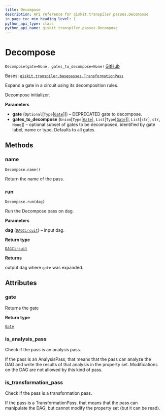 ```yaml
---
title: Decompose
description: API reference for qiskit.transpiler.passes.Decompose
in_page_toc_min_heading_level: 1
python_api_type: class
python_api_name: qiskit.transpiler.passes.Decompose
---
```


# Decompose

<span id="qiskit.transpiler.passes.Decompose" />

`Decompose(gate=None, gates_to_decompose=None)` [GitHub](https://github.com/qiskit/qiskit/tree/stable/0.22/qiskit/transpiler/passes/basis/decompose.py "view source code")

Bases: [`qiskit.transpiler.basepasses.TransformationPass`](qiskit.transpiler.TransformationPass "qiskit.transpiler.basepasses.TransformationPass")

Expand a gate in a circuit using its decomposition rules.

Decompose initializer.

**Parameters**

*   **gate** (`Optional`\[`Type`\[[`Gate`](qiskit.circuit.Gate "qiskit.circuit.gate.Gate")]]) – DEPRECATED gate to decompose.
*   **gates\_to\_decompose** (`Union`\[`Type`\[[`Gate`](qiskit.circuit.Gate "qiskit.circuit.gate.Gate")], `List`\[`Type`\[[`Gate`](qiskit.circuit.Gate "qiskit.circuit.gate.Gate")]], `List`\[`str`], `str`, `None`]) – optional subset of gates to be decomposed, identified by gate label, name or type. Defaults to all gates.

## Methods

### name

<span id="qiskit.transpiler.passes.Decompose.name" />

`Decompose.name()`

Return the name of the pass.

### run

<span id="qiskit.transpiler.passes.Decompose.run" />

`Decompose.run(dag)`

Run the Decompose pass on dag.

**Parameters**

**dag** ([`DAGCircuit`](qiskit.dagcircuit.DAGCircuit "qiskit.dagcircuit.dagcircuit.DAGCircuit")) – input dag.

**Return type**

[`DAGCircuit`](qiskit.dagcircuit.DAGCircuit "qiskit.dagcircuit.dagcircuit.DAGCircuit")

**Returns**

output dag where `gate` was expanded.

## Attributes

<span id="qiskit.transpiler.passes.Decompose.gate" />

### gate

Returns the gate

**Return type**

[`Gate`](qiskit.circuit.Gate "qiskit.circuit.gate.Gate")

<span id="qiskit.transpiler.passes.Decompose.is_analysis_pass" />

### is\_analysis\_pass

Check if the pass is an analysis pass.

If the pass is an AnalysisPass, that means that the pass can analyze the DAG and write the results of that analysis in the property set. Modifications on the DAG are not allowed by this kind of pass.

<span id="qiskit.transpiler.passes.Decompose.is_transformation_pass" />

### is\_transformation\_pass

Check if the pass is a transformation pass.

If the pass is a TransformationPass, that means that the pass can manipulate the DAG, but cannot modify the property set (but it can be read).

